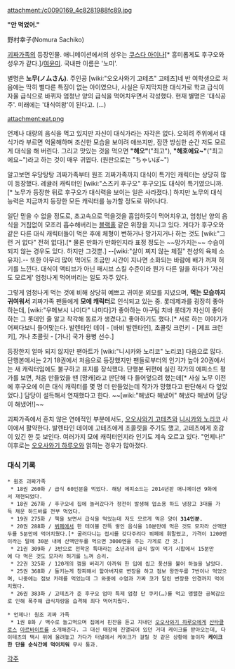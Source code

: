 attachment:/c0090169_4c8281988fc89.jpg

'''"안 먹었어."'''

野村幸子(Nomura Sachiko)

[[괴짜가족]]의 등장인물. 애니메이션에서의 성우는 [[쿠스다 아이나]][* 흥미롭게도 후구오와 성우가 같다.]/[[여윤미]]. 국내판 이름은 '노미'.

별명은 '''노무(ノムさん)'''. 주인공 [wiki:"오오사와기 고테츠" 고테츠]네 반 여학생으로 처음에는 딱히 별다른 특징이 없는 아이였으나, 사실은 무지막지한 대식가로 학교 급식이 자율 급식으로 바뀌자 엄청난 양의 급식을 먹어치우면서 각성했다. 현재 별명은 '대식공주'. 미래에는 '대식여왕'이 된다고. (...)

attachment:eat.png

언제나 대량의 음식을 먹고 있지만 자신이 대식가라는 자각은 없다. 오히려 주위에서 대식가라 부르면 억울해하며 조신한 모습을 보이려 애쓰지만, 잠깐 방심한 순간 저도 모르게 대식을 해 버린다. 그리고 맛있는 것을 먹으면 '''"헤오"'''("최고"), '''"헤호에요~"'''("최고에요~")라고 하는 것이 매우 귀엽다. (원판으로는 "ちゃいぽ~")

알고보면 우당탕탕 괴짜가족부터 원조 괴짜가족까지 대식이 특기인 캐릭터는 상당히 많이 등장했다. 레귤러 캐릭터인 [wiki:"스즈키 후구오" 후구오]도 대식이 특기였으니까.[* 노무가 등장한 뒤로 후구오가 대식력을 보이는 일은 사라졌다.] 하지만 노무의 대식 능력은 지금까지 등장한 모든 캐릭터를 능가할 정도로 뛰어나다.

일단 믿을 수 없을 정도로, 초고속으로 먹을것을 흡입하듯이 먹어치우고, 엄청난 양의 음식을 거침없이 모조리 흡수해버리는 [[블랙홀]] 같은 위장을 지니고 있다.  게다가 후구오와 같은 다른 대식 캐릭터들이 먹은 후에 체형이 변하거나 망가지거나 하는 것도 [wiki:"그런 거 없다" 전혀 없다].[* 물론 만화가 만화인지라 표정 정도는 ~~망가지는~~ 수습이 되지 않는 경우도 있다. 하지만 그것뿐.] --[wiki:"살이 찌지 않는 체질" 천성의 육체 소유자].-- 또한 아무리 많이 먹어도 조금만 시간이 지나면 소화되는 바람에 배가 꺼져 허기를 느낀다. 대식이 액티브가 아닌 패시브 스킬 수준이라 뭔가 다른 일을 하다가 '자신도 모르게' 엄청나게 먹어버리는 일도 자주 있다.

그렇게 엄청나게 먹는 것에 비해 상당히 예쁘고 귀여운 외모를 지녔으며, '''먹는 모습까지 귀여워서''' 괴짜가족 팬들에게 '''모에 캐릭터'''로 인식되고 있는 중. 롯데제과를 굉장히 좋아하는데, [wiki:"우메보시 나미다" 나미다]가 좋아하는 야구팀 치바 롯데가 자신이 좋아하는 그 롯데인 줄 알고 착각해 동료가 생겼다고 좋아하기도 했다.[* 서로 하는 이야기가 어쩌다보니 들어맞는다. 발렌타인 데이 - [바비 발렌타인], 초콜릿 크런키 - [제프 크런키], 가나 초콜릿 - [가나] 국가 용병 선수.]

등장한지 얼마 되지 않지만 팬아트가 [wiki:"니시카와 노리코" 노리코] 다음으로 많다. 단행본에서는 2기 18권에서 처음으로 등장했지만 팬들로부터의 인기가 높아 20권에서는 새 캐릭터임에도 불구하고 표지를 장식했다. 단행본 뒤편에 실린 작가의 에피소드 평가를 보면, 처음 만들었을 땐 [망캐]라고 판단해 다 들어엎으려 했는데[* 사실 노무 이전에 후구오에 이은 대식 캐릭터를 몇 명 더 만들었는데 작가가 망했다고 판단해서 다 엎었었다.] 담당이 설득해서 연재했다고 한다. ~~[wiki:"해냈다 해냈어" 해냈다 해냈어 담당이 해냈어!]~~

괴짜가족에서 흔치 않은 연애적인 부분에서도, [[오오사와기 고테츠]]와 [[니시카와 노리코]] 사이에서 활약한다. 발렌타인 데이에 고테츠에게 초콜릿을 주기도 했고, 고테츠에게 호감이 있긴 한 듯 보인다. 여러가지 모에 캐릭터인지라 인기도 계속 오르고 있다. "언제나!" 이후로는 [[오오사와기 하루오]]와 얽히는 경우가 많아졌다.

=== 대식 기록 ===
 * 원조 괴짜가족
  * 18권 260화 / 급식 60인분을 먹었다. 해당 에피소드는 2014년판 애니메이션 9화에서 재현되었다.
  * 18권 267화 / 후구오네 집에 놀러갔다가 정전이 발생해 업소용 하드 냉장고 3대를 가득 채운 하드바를 전부 먹었다.
  * 19권 275화 / 책을 보면서 급식을 먹었는데 저도 모르게 먹은 양이 '''314인분.'''
  * 20권 288화 / [[뷔페]]에서 한 테이블 잔뜩 쌓인 음식을 10분만에 먹은 것도 모자라 산맥만두를 5분만에 먹어치웠다.[* 굴러다니는 접시를 갖다주려다 뷔페에 휘말렸고, 가격이 1200엔이라는 말에 30분 내에 산맥만두를 먹으면 3000엔을 주는 가게로 간 것.]
  * 21권 309화 / 3반으로 전학온 특대라는 소년과의 급식 많이 먹기 시합에서 15분만에 다 먹은 것도 모자라 허기를 느껴 승리.
  * 22권 325화 / 120개의 껌을 버리기 아까워 한 입에 씹고 풍선을 불어 하늘을 날았다.
  * 25권 368화 / 들키는게 창피해서 할아버지로 변장을 하고 점보 왕만두를 7번이나 먹었으며, 나중에는 점보 카레를 먹었는데 그 와중에 수염과 가짜 코가 달린 변장용 안경까지 먹어치웠다.
  * 26권 383화 / 고테츠가 준 후구오 엄마 특제 엄청 단 쿠키(…)를 먹고 맹렬한 공복감으로 인해 폭주해 급식차량을 습격해 죄다 먹어치웠다.

 * 언제나! 원조 괴짜 가족 
  * 1권 8화 / 백수로 놀고먹으며 집에서 핀잔을 듣고 지내던 [[오오사와기 하루오]]에게 [[산타클로스]] [[아르바이트]]를 소개해준다. 그 대신 매장에 진열되어 있던 거대 케이크를 받아오는데, 다이테츠의 택시 위에 올려놓고 가다가 터널에서 케이크가 걸릴 것 같은 상황에 놓이자 '''케이크 한 단을 순식간에 먹어치워''' 무사 통과.


[[각주]]
